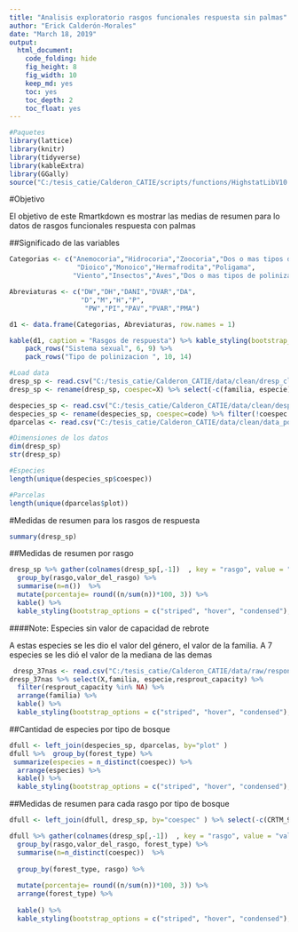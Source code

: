 ```yaml
---
title: "Analisis exploratorio rasgos funcionales respuesta sin palmas"
author: "Erick Calderón-Morales"
date: "March 18, 2019"
output: 
  html_document:
    code_folding: hide
    fig_height: 8
    fig_width: 10
    keep_md: yes
    toc: yes
    toc_depth: 2
    toc_float: yes
---
```


```r
#Paquetes
library(lattice)
library(knitr)
library(tidyverse)
library(kableExtra)
library(GGally)
source("C:/tesis_catie/Calderon_CATIE/scripts/functions/HighstatLibV10.R")
```


#Objetivo

El objetivo de este Rmartkdown es mostrar las medias de resumen para lo datos de rasgos funcionales respuesta con palmas 


##Significado de las variables 

```r
Categorias <- c("Anemocoria","Hidrocoria","Zoocoria","Dos o mas tipos de dispersion","Autocoria",
                 "Dioico","Monoico","Hermafrodita","Poligama",
                "Viento","Insectos","Aves","Dos o mas tipos de polinizacion","Mamiferos")

Abreviaturas <- c("DW","DH","DANI","DVAR","DA",
                  "D","M","H","P",
                   "PW","PI","PAV","PVAR","PMA")

d1 <- data.frame(Categorias, Abreviaturas, row.names = 1)

kable(d1, caption = "Rasgos de respuesta") %>% kable_styling(bootstrap_options = c("striped", "hover", "condensed"),full_width = F) %>% pack_rows("Tipo de dispersion", 1, 5) %>% 
    pack_rows("Sistema sexual", 6, 9) %>%
    pack_rows("Tipo de polinizacion ", 10, 14)
```


```r
#Load data
dresp_sp <- read.csv("C:/tesis_catie/Calderon_CATIE/data/clean/dresp_clean_sinpalmas.csv",header = T)
dresp_sp <- rename(dresp_sp, coespec=X) %>% select(-c(familia, especie))

despecies_sp <- read.csv("C:/tesis_catie/Calderon_CATIE/data/clean/despecies_por_parcela.csv",header = T)
despecies_sp <- rename(despecies_sp, coespec=code) %>% filter(!coespec %in% c("EUTEPR","IRIADE","SOCREX","WELFRE"))
dparcelas <- read.csv("C:/tesis_catie/Calderon_CATIE/data/clean/data_posicion_parcelas.csv",header = T)
```

```r
#Dimensiones de los datos
dim(dresp_sp)
str(dresp_sp)

#Especies
length(unique(despecies_sp$coespec))

#Parcelas
length(unique(dparcelas$plot))
```

#Medidas de resumen para los rasgos de respuesta 

```r
summary(dresp_sp)
```


##Medidas de resumen por rasgo
```r

dresp_sp %>% gather(colnames(dresp_sp[,-1])  , key = "rasgo", value = "valor_del_rasgo") %>% 
  group_by(rasgo,valor_del_rasgo) %>% 
  summarise(n=n())  %>% 
  mutate(porcentaje= round((n/sum(n))*100, 3)) %>%
  kable() %>% 
  kable_styling(bootstrap_options = c("striped", "hover", "condensed"),full_width = F)

```



####Note: Especies sin valor de capacidad de rebrote

A estas especies se les dio el valor del género, el valor de la familia. A 7 especies se les dió el valor de la mediana de las demas


```r
 dresp_37nas <- read.csv("C:/tesis_catie/Calderon_CATIE/data/raw/response_traits/dresp_con_37NAs.csv",header = T)
dresp_37nas %>% select(X,familia, especie,resprout_capacity) %>% 
  filter(resprout_capacity %in% NA) %>% 
  arrange(familia) %>% 
  kable() %>% 
  kable_styling(bootstrap_options = c("striped", "hover", "condensed"),full_width = F)
```

##Cantidad de especies por tipo de bosque
```r

dfull <- left_join(despecies_sp, dparcelas, by="plot" )
dfull %>%  group_by(forest_type) %>% 
 summarize(especies = n_distinct(coespec)) %>% 
  arrange(especies) %>% 
  kable() %>% 
  kable_styling(bootstrap_options = c("striped", "hover", "condensed"),full_width = F)
```


##Medidas de resumen para cada rasgo por tipo de bosque
```r
dfull <- left_join(dfull, dresp_sp, by="coespec" ) %>% select(-c(CRTM_90_X,CRTM_90_Y))

dfull %>% gather(colnames(dresp_sp[,-1])  , key = "rasgo", value = "valor_del_rasgo") %>% 
  group_by(rasgo,valor_del_rasgo, forest_type) %>% 
  summarise(n=n_distinct(coespec))  %>%
  
  group_by(forest_type, rasgo) %>% 
   
  mutate(porcentaje= round((n/sum(n))*100, 3)) %>%
  arrange(forest_type) %>% 
  
  kable() %>% 
  kable_styling(bootstrap_options = c("striped", "hover", "condensed"),full_width = F)
```
